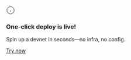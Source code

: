 <div style={{
  position: 'relative',
  width: '100%',
  marginBottom: '1.5rem',
  marginTop: '1.5rem',
  borderRadius: '8px',
  padding: '1rem 1.5rem',
  backgroundColor: 'rgba(59, 130, 246, 0.1)',
  border: '1px solid rgba(59, 130, 246, 0.2)',
  display: 'flex',
  alignItems: 'center',
  justifyContent: 'space-between'
}}>
  <div style={{ display: 'flex', alignItems: 'center', gap: '1rem' }}>
    <div style={{ flexShrink: 0 }}>
      <svg
        width="24"
        height="24"
        viewBox="0 0 24 24"
        fill="none"
        xmlns="http://www.w3.org/2000/svg"
        style={{ color: 'rgb(59, 130, 246)' }}
      >
        <circle cx="12" cy="12" r="10" stroke="currentColor" strokeWidth="2" />
        <path
          d="M12 16V12M12 8H12.01"
          stroke="currentColor"
          strokeWidth="2"
          strokeLinecap="round"
          strokeLinejoin="round"
        />
      </svg>
    </div>
    <div>
      <h3 style={{ fontSize: '1rem', fontWeight: '600', lineHeight: '1.25', margin: 0 }}>
        One-click deploy is live!
      </h3>
      <p style={{ 
        fontSize: '0.875rem', 
        marginTop: '0.125rem', 
        margin: 0,
        color: 'rgb(59, 130, 246)',
        opacity: 0.8
      }}>
        Spin up a devnet in seconds—no infra, no config.
      </p>
    </div>
  </div>
  <a
    href="https://localchain.dev/"
    target="_blank"
    rel="noopener noreferrer"
    style={{
      flexShrink: 0,
      backgroundColor: 'rgb(59, 130, 246)',
      color: 'white',
      padding: '10px 24px',
      borderRadius: '6px',
      fontWeight: '500',
      fontSize: '14px',
      textDecoration: 'none',
      transition: 'background-color 0.2s'
    }}
  >
    Try now
  </a>
</div>
